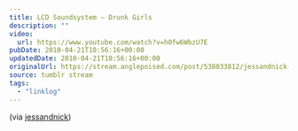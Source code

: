 ```yaml
---
title: LCD Soundsystem – Drunk Girls
description: ""
video:
  url: https://www.youtube.com/watch?v=h0fw6WbzU7E
pubDate: 2010-04-21T10:56:16+00:00
updatedDate: 2010-04-21T10:56:16+00:00
originalUrl: https://stream.anglepoised.com/post/538033812/jessandnick-lcd-soundsystem-drunk-girls-hd
source: tumblr stream
tags:
  - "linklog"
---
```


(via [jessandnick][1])

[1]: http://tumblr.nickandjess.co.uk/post/537981599/lcd-soundsystem-drunk-girls-hd-via
